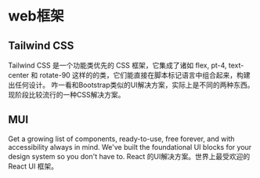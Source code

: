 
# web框架

## Tailwind CSS
<AppCard picOrgin="https://lnks.ga/S2ckzR" appName="Tailwind CSS" website="https://tailwindcss.com/">
    Tailwind CSS 是一个功能类优先的 CSS 框架，它集成了诸如 flex, pt-4, text-center 和 rotate-90 这样的的类，它们能直接在脚本标记语言中组合起来，构建出任何设计。
</AppCard>

<Callout>
    咋一看和Bootstrap类似的UI解决方案，实际上是不同的两种东西。现阶段比较流行的一种CSS解决方案。
</Callout>

## MUI

<AppCard picOrgin="https://lnks.ga/7RrEQM" appName="MUI" website="https://mui.com/">
    Get a growing list of components, ready-to-use, free forever, and with accessibility always in mind. We've built the foundational UI blocks for your design system so you don't have to.
</AppCard>

<Callout>
   React 的UI解决方案。世界上最受欢迎的 React UI 框架。
</Callout>

